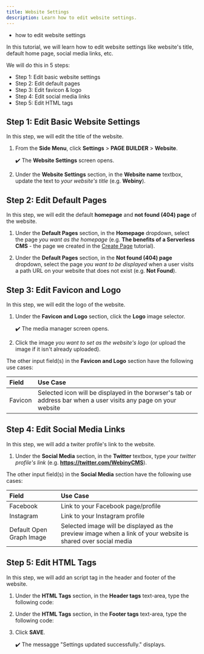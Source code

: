 ```yaml
---
title: Website Settings
description: Learn how to edit website settings.
---
```



<Alert type="success" title="WHAT YOU'LL LEARN">

- how to edit website settings

</Alert>

In this tutorial, we will learn how to edit website settings like website's title, default home page, social media links, etc.

We will do this in 5 steps:
- Step 1: Edit basic website settings
- Step 2: Edit default pages
- Step 3: Edit favicon & logo
- Step 4: Edit social media links
- Step 5: Edit HTML tags


## Step 1: Edit Basic Website Settings

In this step, we will edit the title of the website.

1. From the **Side Menu**, click **Settings** > **PAGE BUILDER** > **Website**.

    ✔️ The **Website Settings** screen opens.

2. Under the **Website Settings** section, in the **Website name** textbox, update the text to *your website's title* (e.g. **Webiny**).


## Step 2: Edit Default Pages

In this step, we will edit the default **homepage** and **not found (404) page** of the website.

1. Under the **Default Pages** section, in the **Homepage** dropdown, select the page *you want as the homepage* (e.g. **The benefits of a Serverless CMS** - the page we created in the [Create Page](../essentials/create-page) tutorial).

2. Under the **Default Pages** section, in the **Not found (404) page** dropdown, select the page *you want to be displayed* when a user visits a path URL on your website that does not exist (e.g. **Not Found**).


## Step 3: Edit Favicon and Logo

In this step, we will edit the logo of the website.

1. Under the **Favicon and Logo** section,  click the **Logo** image selector.

    ✔️ The media manager screen opens.

2. Click the image *you want to set as the website's logo* (or upload the image if it isn't already uploaded).

The other input field(s) in the **Favicon and Logo** section have the following use cases:

| Field               | Use Case                                         |
| :-------            | :----------------------                          |
| Favicon             | Selected icon will be displayed in the borwser's tab or address bar when a user visits any page on your website |


## Step 4: Edit Social Media Links

In this step, we will add a twiter profile's link to the website.

1. Under the **Social Media** section, in the **Twitter** textbox, type *your twitter profile's link* (e.g. **https://twitter.com/WebinyCMS**).

The other input field(s) in the **Social Media** section have the following use cases:

| Field               | Use Case                                         |
| :-------            | :----------------------                          |
| Facebook            | Link to your Facebook page/profile |
| Instagram            | Link to your Instagram profile |
| Default Open Graph Image | Selected image will be displayed as the preview image when a link of your website is shared over social media |


## Step 5: Edit HTML Tags

In this step, we will add an script tag in the header and footer of the website.

1. Under the **HTML Tags** section, in the **Header tags** text-area, type the following code:

**<script>
//Add your header script here
</script>**

2. Under the **HTML Tags** section, in the **Footer tags** text-area, type the following code:

**<script>
//Add your header script here
</script>**

3. Click **SAVE**.

    ✔️ The messagge "Settings updated successfully." displays.